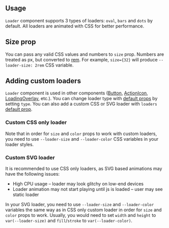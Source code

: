 

## Usage

`Loader` component supports 3 types of loaders: `oval`, `bars` and `dots` by default. All
loaders are animated with CSS for better performance.

<Demo data={LoaderDemos.configurator} />

## Size prop

You can pass any valid CSS values and numbers to `size` prop. Numbers are treated as px, but
converted to [rem](/styles/rem). For example, `size={32}` will produce
`--loader-size: 2rem` CSS variable.

<Demo data={LoaderDemos.size} />

## Adding custom loaders

`Loader` component is used in other components ([Button](/core/button), [ActionIcon](/core/action-icon), [LoadingOverlay](/core/loading-overlay), etc.).
You can change loader type with [default props](/theming/default-props) by setting `type`.
You can also add a custom CSS or SVG loader with `loaders` [default prop](/theming/default-props).

### Custom CSS only loader

Note that in order for `size` and `color` props to work with custom loaders, you need to
use `--loader-size` and `--loader-color` CSS variables in your loader styles.

<Demo data={LoaderDemos.cssLoader} />

### Custom SVG loader

It is recommended to use CSS only loaders, as SVG based animations may have the following issues:

- High CPU usage – loader may look glitchy on low-end devices
- Loader animation may not start playing until js is loaded – user may see static loader

In your SVG loader, you need to use `--loader-size` and `--loader-color` variables the same
way as in CSS only custom loader in order for `size` and `color` props to work. Usually,
you would need to set `width` and `height` to `var(--loader-size)` and `fill`/`stroke` to
`var(--loader-color)`.

<Demo data={LoaderDemos.customType} />
